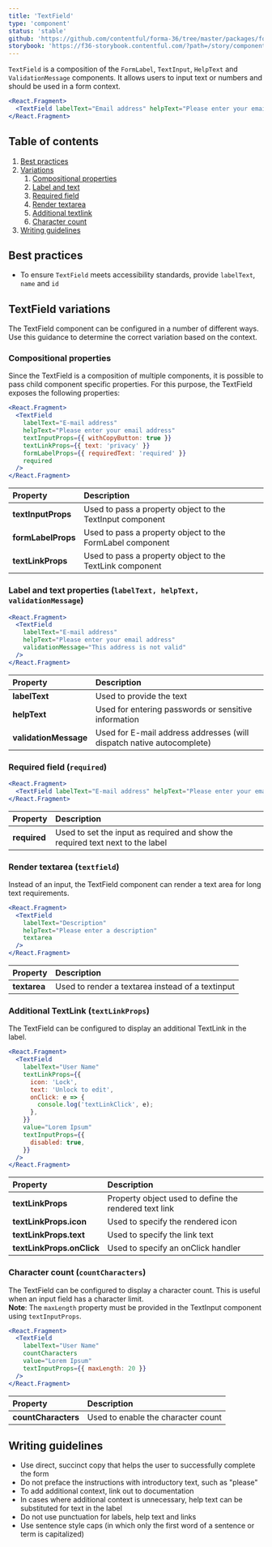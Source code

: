 ```yaml
---
title: 'TextField'
type: 'component'
status: 'stable'
github: 'https://github.com/contentful/forma-36/tree/master/packages/forma-36-react-components/src/components/TextField'
storybook: 'https://f36-storybook.contentful.com/?path=/story/components-textfield--default'
---
```


`TextField` is a composition of the `FormLabel`, `TextInput`, `HelpText` and `ValidationMessage` components.
It allows users to input text or numbers and should be used in a form context.

```jsx
<React.Fragment>
  <TextField labelText="Email address" helpText="Please enter your email address" required />
</React.Fragment>
```

## Table of contents

1. [Best practices](#best-practices)
2. [Variations](#variations)
   1. [Compositional properties](#compositional-properties)
   2. [Label and text](#label-and-text)
   3. [Required field](#required-field)
   4. [Render textarea](#render-textarea)
   5. [Additional textlink](#additional-textlink)
   6. [Character count](#character-count)
3. [Writing guidelines](#writing-guidelines)

## Best practices <a name="best-practices" />

- To ensure `TextField` meets accessibility standards, provide `labelText`, `name` and `id`

## TextField variations <a name="variations" />

The TextField component can be configured in a number of different ways. Use this guidance to determine the correct variation based on the context. 

### Compositional properties <a name="compositional-properties" />

Since the TextField is a composition of multiple components, it is possible to pass child component specific properties. 
For this purpose, the TextField exposes the following properties:

```jsx
<React.Fragment>
  <TextField
    labelText="E-mail address"
    helpText="Please enter your email address"
    textInputProps={{ withCopyButton: true }}
    textLinkProps={{ text: 'privacy' }}
    formLabelProps={{ requiredText: 'required' }}
    required
  />
</React.Fragment>
```

| Property           | Description                                               |
| :----------------- | :-------------------------------------------------------- |
| **textInputProps** | Used to pass a property object to the TextInput component |
| **formLabelProps** | Used to pass a property object to the FormLabel component |
| **textLinkProps**  | Used to pass a property object to the TextLink component  |

### Label and text properties (`labelText, helpText, validationMessage`) <a name="label-and-text" />

```jsx
<React.Fragment>
  <TextField
    labelText="E-mail address"
    helpText="Please enter your email address"
    validationMessage="This address is not valid"
  />
</React.Fragment>
```

| Property              | Description                                                   |
| :-------------------- | :------------------------------------------------------------ |
| **labelText**         | Used to provide the text                                      |
| **helpText**          | Used for entering passwords or sensitive information          |
| **validationMessage** | Used for E-mail address addresses (will dispatch native autocomplete) |

### Required field (`required`) <a name="required-field" />

```jsx
<React.Fragment>
  <TextField labelText="E-mail address" helpText="Please enter your email address" required />
</React.Fragment>
```

| Property     | Description                                                                    |
| :----------- | :----------------------------------------------------------------------------- |
| **required** | Used to set the input as required and show the required text next to the label |

### Render textarea (`textfield`) <a name="render-textarea" />

Instead of an input, the TextField component can render a text area for long text requirements.

```jsx
<React.Fragment>
  <TextField
    labelText="Description"
    helpText="Please enter a description"
    textarea
  />
</React.Fragment>
```

| Property     | Description                                      |
| :----------- | :----------------------------------------------- |
| **textarea** | Used to render a textarea instead of a textinput |

### Additional TextLink (`textLinkProps`) <a name="additional-textlink" />

The TextField can be configured to display an additional TextLink in the label.

```jsx
<React.Fragment>
  <TextField
    labelText="User Name"
    textLinkProps={{
      icon: 'Lock',
      text: 'Unlock to edit',
      onClick: e => {
        console.log('textLinkClick', e);
      },
    }}
    value="Lorem Ipsum"
    textInputProps={{
      disabled: true,
    }}
  />
</React.Fragment>
```

| Property                  | Description                                           |
| :------------------------ | :---------------------------------------------------- |
| **textLinkProps**         | Property object used to define the rendered text link |
| **textLinkProps.icon**    | Used to specify the rendered icon                     |
| **textLinkProps.text**    | Used to specify the link text                         |
| **textLinkProps.onClick** | Used to specify an onClick handler                    |

### Character count (`countCharacters`) <a name="character-count" />

The TextField can be configured to display a character count. This is useful when an input field has a character limit.<br/>
**Note**: The `maxLength` property must be provided in the TextInput component using `textInputProps`.

```jsx
<React.Fragment>
  <TextField
    labelText="User Name"
    countCharacters
    value="Lorem Ipsum"
    textInputProps={{ maxLength: 20 }}
  />
</React.Fragment>
```

| Property            | Description                        |
| :------------------ | :--------------------------------- |
| **countCharacters** | Used to enable the character count |

## Writing guidelines <a name="writing-guidelines" />

- Use direct, succinct copy that helps the user to successfully complete the form
- Do not preface the instructions with introductory text, such as "please"
- To add additional context, link out to documentation
- In cases where additional context is unnecessary, help text can be substituted for text in the label 
- Do not use punctuation for labels, help text and links
- Use sentence style caps (in which only the first word of a sentence or term is capitalized)